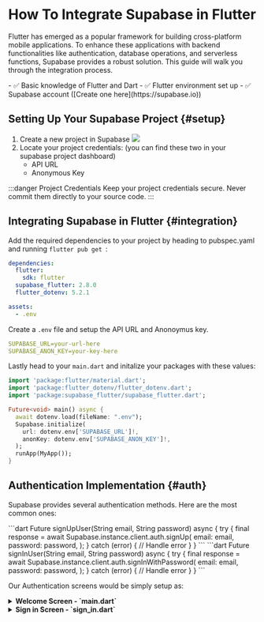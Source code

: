 
# How To Integrate Supabase in Flutter

Flutter has emerged as a popular framework for building cross-platform mobile applications. To enhance these applications with backend functionalities like authentication, database operations, and serverless functions, Supabase provides a robust solution. This guide will walk you through the integration process.

<Note title="Prerequisites">
- ✅ Basic knowledge of Flutter and Dart
- ✅ Flutter environment set up
- ✅ Supabase account ([Create one here](https://supabase.io))

</Note>




## Setting Up Your Supabase Project {#setup}

1. Create a new project in Supabase
![](../../static/img/Screen-Shot-2024-10-25-at-9.58.11-AM.png)
2. Locate your project credentials: (you can find these two in your supabase project dashboard)
   - API URL
   - Anonymous Key

:::danger Project Credentials
Keep your project credentials secure. Never commit them directly to your source code.
:::


## Integrating Supabase in Flutter {#integration}

Add the required dependencies to your project by heading to pubspec.yaml and running <code>flutter pub get </code>:

```yaml
dependencies:
  flutter:
    sdk: flutter
  supabase_flutter: 2.8.0 
  flutter_dotenv: 5.2.1 

assets:
  - .env  
```
Create a `.env` file and setup the API URL and Anonoymus key. 
```yaml
SUPABASE_URL=your-url-here
SUPABASE_ANON_KEY=your-key-here
```

Lastly head to your `main.dart` and initalize your packages with these values:

```dart
import 'package:flutter/material.dart';
import 'package:flutter_dotenv/flutter_dotenv.dart';
import 'package:supabase_flutter/supabase_flutter.dart';

Future<void> main() async {
  await dotenv.load(fileName: ".env");
  Supabase.initialize(
    url: dotenv.env['SUPABASE_URL']!,
    anonKey: dotenv.env['SUPABASE_ANON_KEY']!,
  );
  runApp(MyApp());
}
```

## Authentication Implementation {#auth}

Supabase provides several authentication methods. Here are the most common ones:

<Tabs>
  <TabItem value="signup" label="Sign Up" default>
```dart
Future<void> signUpUser(String email, String password) async {
  try {
    final response = await Supabase.instance.client.auth.signUp(
      email: email,
      password: password,
    );
  } catch (error) {
    // Handle error
  }
}
```

  </TabItem>
  <TabItem value="signin" label="Sign In">
```dart
Future<void> signInUser(String email, String password) async {
  try {
    final response = await Supabase.instance.client.auth.signInWithPassword(
      email: email,
      password: password,
    );
  } catch (error) {
    // Handle error
  }
}
```
  </TabItem>
</Tabs>

Our Authentication screens would be simply setup as:
<details>
<summary><b>Welcome Screen - `main.dart`</b></summary>
```dart
import 'package:flutter/material.dart';
import 'package:flutter_dotenv/flutter_dotenv.dart';
import 'package:flutter_supabase/sign_in.dart';
import 'package:flutter_supabase/sign_up.dart';
import 'package:supabase_flutter/supabase_flutter.dart';

Future<void> main() async {
  await dotenv.load(fileName: ".env");
  Supabase.initialize(
    url: dotenv.env['SUPABASE_URL']!,
    anonKey: dotenv.env['SUPABASE_ANON_KEY']!,
  );
  runApp(MyApp());
}

class MyApp extends StatelessWidget {
  const MyApp({super.key});

  @override
  Widget build(BuildContext context) {
    return MaterialApp(
      title: 'Supabase Auth Demo',
      theme: ThemeData(
        colorScheme: ColorScheme.fromSeed(seedColor: Colors.deepPurple),
        useMaterial3: true,
      ),
      home: const WelcomeScreen(),
    );
  }
}

class WelcomeScreen extends StatelessWidget {
  const WelcomeScreen({super.key});

  @override
  Widget build(BuildContext context) {
    return Scaffold(
      body: SafeArea(
        child: Padding(
          padding: const EdgeInsets.symmetric(horizontal: 24.0),
          child: Column(
            mainAxisAlignment: MainAxisAlignment.center,
            crossAxisAlignment: CrossAxisAlignment.stretch,
            children: [
              const Icon(
                Icons.lock_outline,
                size: 100,
                color: Colors.deepPurple,
              ),
              const SizedBox(height: 48),
              const Text(
                'Welcome to\nSupabase Auth Demo',
                style: TextStyle(
                  fontSize: 32,
                  fontWeight: FontWeight.bold,
                ),
                textAlign: TextAlign.center,
              ),
              const SizedBox(height: 48),
              ElevatedButton(
                onPressed: () {
                  Navigator.push(
                    context,
                    MaterialPageRoute(builder: (context) => const SignInPage()),
                  );
                },
                style: ElevatedButton.styleFrom(
                  padding: const EdgeInsets.symmetric(vertical: 16),
                  backgroundColor: Colors.deepPurple,
                  foregroundColor: Colors.white,
                ),
                child: const Text(
                  'Sign In',
                  style: TextStyle(fontSize: 16),
                ),
              ),
              const SizedBox(height: 16),
              OutlinedButton(
                onPressed: () {
                  Navigator.push(
                    context,
                    MaterialPageRoute(builder: (context) => const SignUpPage()),
                  );
                },
                style: OutlinedButton.styleFrom(
                  padding: const EdgeInsets.symmetric(vertical: 16),
                  side: const BorderSide(color: Colors.deepPurple),
                  foregroundColor: Colors.deepPurple,
                ),
                child: const Text(
                  'Sign Up',
                  style: TextStyle(fontSize: 16),
                ),
              ),
            ],
          ),
        ),
      ),
    );
  }
}
```

</details>

<details>
<summary><b>Sign Up Screen - `sign_up.dart`</b></summary>
```dart
import 'package:flutter/material.dart';
import 'package:flutter_supabase/home.dart';
import 'package:supabase_flutter/supabase_flutter.dart';

class SignUpPage extends StatefulWidget {
  const SignUpPage({super.key});

  @override
  State<SignUpPage> createState() => _SignUpPageState();
}

class _SignUpPageState extends State<SignUpPage> {
  final _emailController = TextEditingController();
  final _passwordController = TextEditingController();
  final _formKey = GlobalKey<FormState>();
  bool _isLoading = false;

  Future<void> _signUp() async {
    if (_formKey.currentState!.validate()) {
      setState(() {
        _isLoading = true;
      });
      try {
        final response = await Supabase.instance.client.auth.signUp(
          email: _emailController.text.trim(),
          password: _passwordController.text.trim(),
        );
        if (response.user != null) {
          Navigator.pushReplacement(
            context,
            MaterialPageRoute(builder: (context) => const HomePage()),
          );
        } else {
          throw Exception('Sign-in failed. Please try again.');
        }
      } catch (error) {
        ScaffoldMessenger.of(context).showSnackBar(
          SnackBar(content: Text(error.toString())),
        );
      } finally {
        setState(() {
          _isLoading = false;
        });
      }
    }
  }

  @override
  Widget build(BuildContext context) {
    return Scaffold(
      appBar: AppBar(title: const Text('Sign Up')),
      body: Padding(
        padding: const EdgeInsets.all(16.0),
        child: Form(
          key: _formKey,
          child: Column(
            children: [
              TextFormField(
                controller: _emailController,
                decoration: const InputDecoration(labelText: 'Email'),
                validator: (value) =>
                value!.isEmpty ? 'Please enter email' : null,
              ),
              TextFormField(
                controller: _passwordController,
                decoration: const InputDecoration(labelText: 'Password'),
                obscureText: true,
                validator: (value) =>
                value!.isEmpty ? 'Please enter password' : null,
              ),
              const SizedBox(height: 20),
              ElevatedButton(
                onPressed: _isLoading ? null : _signUp,
                child: _isLoading
                    ? const CircularProgressIndicator()
                    : const Text('Sign Up'),
              ),
            ],
          ),
        ),
      ),
    );
  }
}

```

</details>

<details>
<summary><b>Sign in Screen - `sign_in.dart`</b></summary>
```dart
import 'package:flutter/material.dart';
import 'package:flutter_supabase/home.dart';
import 'package:supabase_flutter/supabase_flutter.dart';

class SignInPage extends StatefulWidget {
  const SignInPage({super.key});

  @override
  State<SignInPage> createState() => _SignInPageState();
}

class _SignInPageState extends State<SignInPage> {
  final _emailController = TextEditingController();
  final _passwordController = TextEditingController();
  final _formKey = GlobalKey<FormState>();
  bool _isLoading = false;

  Future<void> _signIn() async {
    if (_formKey.currentState!.validate()) {
      setState(() {
        _isLoading = true;
      });

      try {
        final response = await Supabase.instance.client.auth.signInWithPassword(
          email: _emailController.text.trim(),
          password: _passwordController.text.trim(),
        );
        if (response.user != null) {
          Navigator.pushReplacement(
            context,
            MaterialPageRoute(builder: (context) => const HomePage()),
          );
        } else {
          throw Exception('Sign-in failed. Please try again.');
        }

      } catch (error) {
        ScaffoldMessenger.of(context).showSnackBar(
          SnackBar(content: Text(error.toString())),
        );
      } finally {
        setState(() {
          _isLoading = false;
        });
      }
    }
  }

  @override
  Widget build(BuildContext context) {
    return Scaffold(
      appBar: AppBar(title: const Text('Sign In')),
      body: Padding(
        padding: const EdgeInsets.all(16.0),
        child: Form(
          key: _formKey,
          child: Column(
            children: [
              TextFormField(
                controller: _emailController,
                decoration: const InputDecoration(labelText: 'Email'),
                validator: (value) =>
                value!.isEmpty ? 'Please enter email' : null,
              ),
              TextFormField(
                controller: _passwordController,
                decoration: const InputDecoration(labelText: 'Password'),
                obscureText: true,
                validator: (value) =>
                value!.isEmpty ? 'Please enter password' : null,
              ),
              const SizedBox(height: 20),
              ElevatedButton(
                onPressed: _isLoading ? null : _signIn,
                child: _isLoading
                    ? const CircularProgressIndicator()
                    : const Text('Sign In'),
              ),
            ],
          ),
        ),
      ),
    );
  }
}
```
</details>
Go ahead sign up . You should see your user appear under the autnetication section in your supabase.

![](../../static/img/Screen-Shot-2024-10-25-at-10.47.46-AM.png)


## Database Operations {#database}

Learn how to perform basic CRUD operations with Supabase:

<Tabs>
  <TabItem value="create" label="Create" default>

```dart
Future<void> addData() async {
    try {
      await Supabase.instance.client
          .from('your_table')
          .insert({
        'key': 'value',
      });
    } catch (error) {
      //  handle error
    }
  }
```

  </TabItem>
  <TabItem value="read" label="Read">

```dart

Future<void> _fetchData() async {

  try {
    final response = await Supabase.instance.client
        .from('your_table')
        .select();
  } catch (error) {
   // handle error
  } finally {
    setState(() {
      _isLoading = false;
    });
  }
}
```
  </TabItem>

  <TabItem value="update" label="Update">
```dart
// Update an item by its ID
Future<void> _updateItem(int id) async {
  try {
    await Supabase.instance.client
        .from('your_table')
        .update({
          'key': 'new-value',
        })
        .eq('id', id);
  } catch (error) {
    //handle error
  }
}
```
</TabItem> <TabItem value="delete" label="Delete">
```dart
// Delete an item by its ID
Future<void> _deleteItem(int id) async {
  try {
    await Supabase.instance.client
        .from('your_table')
        .delete()
        .eq('id', id);
  } catch (error) {
    // handle error
  }
}
```
</TabItem> 
</Tabs>

<details>
<summary><b>Home Screen - `home.dart`</b></summary>
```dart
import 'package:flutter/material.dart';
import 'package:flutter_supabase/main.dart';
import 'package:supabase_flutter/supabase_flutter.dart';

class HomePage extends StatefulWidget {
  const HomePage({super.key});

  @override
  State<HomePage> createState() => _HomePageState();
}

class _HomePageState extends State<HomePage> {
  final _user = Supabase.instance.client.auth.currentUser;
  List<Map<String, dynamic>> _data = [];
  bool _isLoading = false;

  @override
  void initState() {
    super.initState();
    _fetchData();
  }

  Future<void> _fetchData() async {
    setState(() {
      _isLoading = true;
    });

    try {
      final response = await Supabase.instance.client
          .from('items')
          .select();

      setState(() {
        _data = (response as List<dynamic>)
            .map((item) => item as Map<String, dynamic>)
            .toList();
      });
    } catch (error) {
      ScaffoldMessenger.of(context).showSnackBar(
        SnackBar(content: Text(error.toString())),
      );
    } finally {
      setState(() {
        _isLoading = false;
      });
    }
  }

  Future<void> _addItem(String title, String description) async {
    try {
      await Supabase.instance.client
          .from('items')
          .insert({
        'title': title,
        'description': description,
        'user_id': _user?.id, // Optional: associate item with user
      });

      // Refresh the list after adding a new item
      _fetchData();
    } catch (error) {
      print(error.toString());
      ScaffoldMessenger.of(context).showSnackBar(
        SnackBar(content: Text(error.toString())),
      );
    }
  }

  Future<void> _signOut() async {
    try {
      await Supabase.instance.client.auth.signOut();
      Navigator.of(context).pushAndRemoveUntil(
        MaterialPageRoute(builder: (context) => const WelcomeScreen()),
            (route) => false,
      );
    } catch (error) {
      ScaffoldMessenger.of(context).showSnackBar(
        SnackBar(content: Text(error.toString())),
      );
    }
  }

  void _showAddItemDialog() {
    final _titleController = TextEditingController();
    final _descriptionController = TextEditingController();

    showDialog(
      context: context,
      builder: (context) => AlertDialog(
        title: const Text('Add Item'),
        content: Column(
          mainAxisSize: MainAxisSize.min,
          children: [
            TextField(
              controller: _titleController,
              decoration: const InputDecoration(labelText: 'Title'),
            ),
            TextField(
              controller: _descriptionController,
              decoration: const InputDecoration(labelText: 'Description'),
            ),
          ],
        ),
        actions: [
          TextButton(
            onPressed: () => Navigator.pop(context),
            child: const Text('Cancel'),
          ),
          TextButton(
            onPressed: () {
              if (_titleController.text.isNotEmpty) {
                _addItem(
                  _titleController.text.trim(),
                  _descriptionController.text.trim(),
                );
                Navigator.pop(context);
              }
            },
            child: const Text('Add'),
          ),
        ],
      ),
    );
  }

  @override
  Widget build(BuildContext context) {
    return Scaffold(
      appBar: AppBar(
        title: Text('Home - ${_user?.email ?? "User"}'),
        actions: [
          IconButton(
            icon: const Icon(Icons.logout),
            onPressed: _signOut,
          ),
        ],
      ),
      floatingActionButton: FloatingActionButton(
        onPressed: _showAddItemDialog,
        child: const Icon(Icons.add),
      ),
      body: _isLoading
          ? const Center(child: CircularProgressIndicator())
          : _data.isEmpty
          ? const Center(child: Text('No items found'))
          : ListView.builder(
        itemCount: _data.length,
        itemBuilder: (context, index) {
          final item = _data[index];
          return Card(
            margin: const EdgeInsets.symmetric(
              horizontal: 8,
              vertical: 4,
            ),
            child: ListTile(
              title: Text(item['title'] ?? ''),
              subtitle: Text(item['description'] ?? ''),
              trailing: IconButton(
                icon: const Icon(Icons.delete),
                onPressed: () async {
                  try {
                    await Supabase.instance.client
                        .from('items')
                        .delete()
                        .match({'id': item['id']});
                    _fetchData();
                  } catch (error) {
                    ScaffoldMessenger.of(context).showSnackBar(
                      SnackBar(content: Text(error.toString())),
                    );
                  }
                },
              ),
            ),
          );
        },
      ),
    );
  }
}
```
</details>
:::tip
Go to the `SQL Editor` inside your supabase and create this table by executing the below command for the home page to work.
```sql
-- Create the items table
CREATE TABLE IF NOT EXISTS items (
    id UUID DEFAULT gen_random_uuid() PRIMARY KEY,
    created_at TIMESTAMPTZ DEFAULT NOW(),
    title TEXT NOT NULL,
    description TEXT,
    user_id UUID REFERENCES auth.users(id)
);

-- Set up Row Level Security (RLS)
ALTER TABLE items ENABLE ROW LEVEL SECURITY;

-- Create policies
CREATE POLICY "Users can view their own items" ON items
    FOR SELECT USING (auth.uid() = user_id);

CREATE POLICY "Users can create their own items" ON items
    FOR INSERT WITH CHECK (auth.uid() = user_id);

CREATE POLICY "Users can update their own items" ON items
    FOR UPDATE USING (auth.uid() = user_id);

CREATE POLICY "Users can delete their own items" ON items
    FOR DELETE USING (auth.uid() = user_id);
```

:::


Finally you should be able to do: 

<img
  src={
    require("../../static/img/Screen_recording_20241025_112046.gif")
      .default
  }
  alt="Screenshot of the app"
  style={{ width: "35%", height: "25%", display: "block", margin: "0 auto" }}
/>


## Serverless Functions {#functions}

Implement serverless functionality using Supabase Functions:

```dart
Future<void> callFunction() async {
 try{
    final response = await Supabase.instance.client
      .rpc('function_name', params: {'param1': 'value'});
    } catch(e){
      // handle error
    }
  }
```

:::note
Remember to keep your Supabase client and dependencies updated to access the latest features and security updates.
:::

## Conclusion
Integrating Supabase with Flutter opens up a plethora of possibilities for developing feature-rich apps. By following this tutorial, you should now have a basic Flutter app integrated with Supabase for authentication, database operations, and serverless functions.

Remember to refer to the Supabase documentation for more detailed information and advanced features.